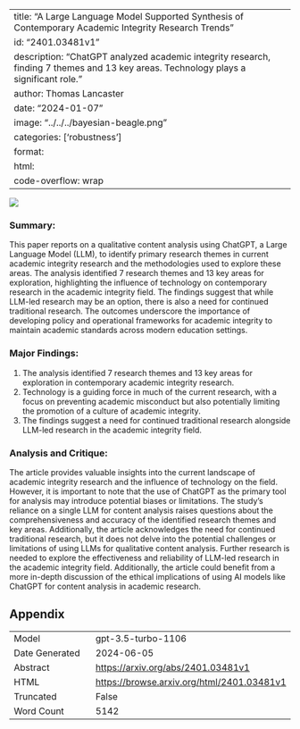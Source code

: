 
---
title: "A Large Language Model Supported Synthesis of Contemporary Academic Integrity Research Trends"
id: "2401.03481v1"
description: "ChatGPT analyzed academic integrity research, finding 7 themes and 13 key areas. Technology plays a significant role."
author: Thomas Lancaster
date: "2024-01-07"
image: "../../../bayesian-beagle.png"
categories: ['robustness']
format:
  html:
    code-overflow: wrap
---

![](../../../bayesian-beagle.png)

### **Summary:**
This paper reports on a qualitative content analysis using ChatGPT, a Large Language Model (LLM), to identify primary research themes in current academic integrity research and the methodologies used to explore these areas. The analysis identified 7 research themes and 13 key areas for exploration, highlighting the influence of technology on contemporary research in the academic integrity field. The findings suggest that while LLM-led research may be an option, there is also a need for continued traditional research. The outcomes underscore the importance of developing policy and operational frameworks for academic integrity to maintain academic standards across modern education settings.

### Major Findings:
1. The analysis identified 7 research themes and 13 key areas for exploration in contemporary academic integrity research.
2. Technology is a guiding force in much of the current research, with a focus on preventing academic misconduct but also potentially limiting the promotion of a culture of academic integrity.
3. The findings suggest a need for continued traditional research alongside LLM-led research in the academic integrity field.

### Analysis and Critique:
The article provides valuable insights into the current landscape of academic integrity research and the influence of technology on the field. However, it is important to note that the use of ChatGPT as the primary tool for analysis may introduce potential biases or limitations. The study's reliance on a single LLM for content analysis raises questions about the comprehensiveness and accuracy of the identified research themes and key areas. Additionally, the article acknowledges the need for continued traditional research, but it does not delve into the potential challenges or limitations of using LLMs for qualitative content analysis. Further research is needed to explore the effectiveness and reliability of LLM-led research in the academic integrity field. Additionally, the article could benefit from a more in-depth discussion of the ethical implications of using AI models like ChatGPT for content analysis in academic research.

## Appendix

|          |          |
|----------|----------|
| Model     | gpt-3.5-turbo-1106       |
| Date Generated     | 2024-06-05       |
| Abstract | [https://arxiv.org/abs/2401.03481v1](https://arxiv.org/abs/2401.03481v1)        |
| HTML     | [https://browse.arxiv.org/html/2401.03481v1](https://browse.arxiv.org/html/2401.03481v1)       |
| Truncated       | False       |
| Word Count       | 5142       |